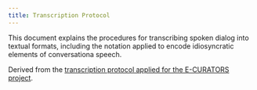 ```yaml
---
title: Transcription Protocol
---
```


This document explains the procedures for transcribing spoken dialog into textual formats, including the notation applied to encode idiosyncratic elements of conversationa speech.

Derived from the [transcription protocol applied for the E-CURATORS project](https://zackbatist.info/notes/E-CURATORS/#transcription).

